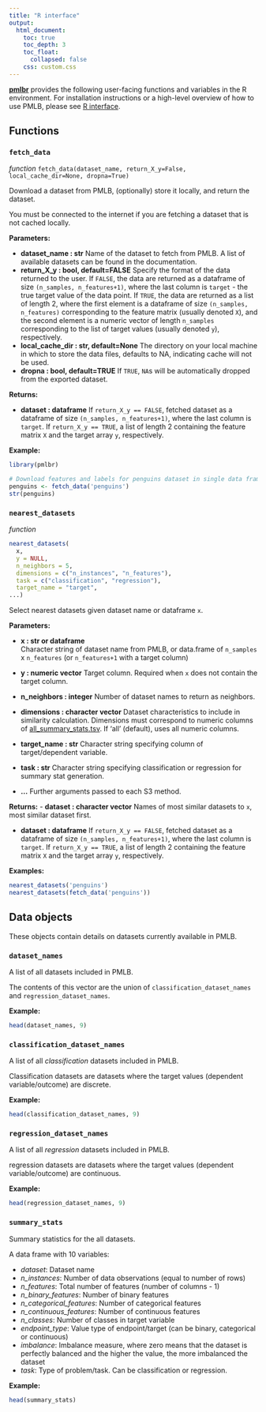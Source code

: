 ```yaml
---
title: "R interface"
output:
  html_document:
    toc: true
    toc_depth: 3
    toc_float:
      collapsed: false
    css: custom.css
---
```


[**pmlbr**](https://github.com/EpistasisLab/pmlb) provides the following user-facing functions and variables in the R environment.
For installation instructions or a high-level overview of how to use PMLB, please see [R interface](./using-r.html).

## Functions

### `fetch_data` {#docstring-output}

*function* `fetch_data(dataset_name, return_X_y=False, local_cache_dir=None, dropna=True)`

Download a dataset from PMLB, (optionally) store it locally, and return the dataset.

You must be connected to the internet if you are fetching a dataset that is not cached locally.

**Parameters:**

- **dataset_name : str**
  Name of the dataset to fetch from PMLB. A list of available datasets can be found in the documentation.
- **return_X_y : bool, default=FALSE**
  Specify the format of the data returned to the user. If `FALSE`, the data are returned as a dataframe of size `(n_samples, n_features+1)`, where the last column is `target` - the true target value of the data point. If `TRUE`, the data are returned as a list of length 2, where the first element is a dataframe of size `(n_samples, n_features)` corresponding to the feature matrix (usually denoted `X`), and the second element is a numeric vector of length `n_samples` corresponding to the list of target values (usually denoted `y`), respectively.
- **local_cache_dir : str, default=None**
  The directory on your local machine in which to store the data files, defaults to NA, indicating cache will not be used.
- **dropna : bool, default=TRUE**
  If `TRUE`, `NA`s will be automatically dropped from the exported dataset.

**Returns:**

- **dataset : dataframe**
  If `return_X_y == FALSE`, fetched dataset as a dataframe of size `(n_samples, n_features+1)`, where the last column is `target`. If `return_X_y == TRUE`, a list of length 2 containing the feature matrix `X` and the target array `y`, respectively.

**Example:**

```r
library(pmlbr)

# Download features and labels for penguins dataset in single data frame
penguins <- fetch_data('penguins')
str(penguins)
```

### `nearest_datasets` {#docstring-output}
*function* 
```r
nearest_datasets(
  x,
  y = NULL,
  n_neighbors = 5,
  dimensions = c("n_instances", "n_features"),
  task = c("classification", "regression"),
  target_name = "target",
...)
```

Select nearest datasets given dataset name or dataframe `x`.

**Parameters:**

- **x : str or dataframe**	
  Character string of dataset name from PMLB, 
  or data.frame of `n_samples` x `n_features` (or `n_features+1` with a target column)

- **y : numeric vector**
  Target column. Required when `x` does not contain the target column.

- **n_neighbors : integer**
  Number of dataset names to return as neighbors.

- **dimensions : character vector**
  Dataset characteristics to include in similarity calculation.
  Dimensions must correspond to numeric columns of 
  [all_summary_stats.tsv](https://github.com/EpistasisLab/penn-ml-benchmarks/blob/master/pmlb/all_summary_stats.tsv).
  If 'all' (default), uses all numeric columns.

- **target_name : str**
  Character string specifying column of target/dependent variable.

- **task : str**
  Character string specifying classification or regression for summary stat generation.

- **...**
  Further arguments passed to each S3 method.

**Returns:**
- **dataset : character vector**
  Names of most similar datasets to `x`, most similar dataset first.

- **dataset : dataframe**
  If `return_X_y == FALSE`, fetched dataset as a dataframe of size `(n_samples, n_features+1)`, where the last column is `target`. If `return_X_y == TRUE`, a list of length 2 containing the feature matrix `X` and the target array `y`, respectively.

**Examples:**

```r
nearest_datasets('penguins')
nearest_datasets(fetch_data('penguins'))
```

## Data objects

These objects contain details on datasets currently available in PMLB. 

### `dataset_names` {#docstring-output}

A list of all datasets included in PMLB.

The contents of this vector are the union of `classification_dataset_names` and `regression_dataset_names`.

**Example:**

```r
head(dataset_names, 9)
```

### `classification_dataset_names` {#docstring-output}

A list of all *classification* datasets included in PMLB.

Classification datasets are datasets where the target values (dependent variable/outcome) are discrete.

**Example:**

```r
head(classification_dataset_names, 9)
```

### `regression_dataset_names` {#docstring-output}

A list of all *regression* datasets included in PMLB.

regression datasets are datasets where the target values (dependent variable/outcome) are continuous.

**Example:**

```r
head(regression_dataset_names, 9)
```

### `summary_stats` {#docstring-output}

Summary statistics for the all datasets.

A data frame with 10 variables:

- *dataset*: Dataset name
- *n_instances*: Number of data observations (equal to number of rows)
- *n_features*: Total number of features (number of columns - 1)
- *n_binary_features*: Number of binary features
- *n_categorical_features*: Number of categorical features
- *n_continuous_features*: Number of continuous features
- *n_classes*: Number of classes in target variable
- *endpoint_type*: Value type of endpoint/target (can be binary, categorical or continuous)
- *imbalance*: Imbalance measure, where zero means that the dataset is perfectly balanced and the higher the value, the more imbalanced the dataset
- *task*: Type of problem/task. Can be classification or regression.

**Example:**

```r
head(summary_stats)
```
